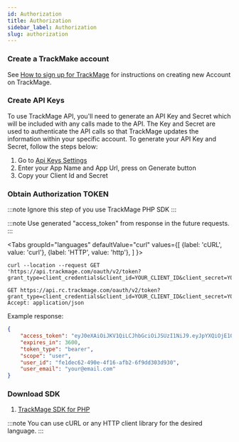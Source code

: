 ```yaml
---
id: Authorization
title: Authorization
sidebar_label: Authorization
slug: authorization
---
```



<h3 id="create-account">Create a TrackMake account</h3>
See <a href="https://help.trackmage.com/en/docs/5-how-to-sign-up-for-trackmage" title="How to sign up for TrackMage" target="_blank">How to sign up for TrackMage</a> for instructions on creating new Account on TrackMage.

<h3 id="create-api-keys">Create API Keys</h3>
<p>To use TrackMage API, you'll need to generate an API Key and Secret which will be included with any calls made to the API. The Key and Secret are used to authenticate the API calls so that TrackMage updates the information within your specific account.
       To generate your API Key and Secret, follow the steps below:</p>
<ol>
<li>Go to <a href="https://app.trackmage.com/dashboard/user-profile/api-keys" target="_blank" title="TrackMage Api Keys Settings">Api Keys Settings</a></li>
<li>Enter your App Name and App Url, press on Generate button</li>
<li>Copy your Client Id and Secret</li>
</ol>

<h3 id="obtain-authorization-token">Obtain Authorization TOKEN</h3>

:::note
Ignore this step of you use TrackMage PHP SDK
:::

:::note
Use generated "access_token" from response in the future requests.
:::

<Tabs
  groupId="languages"
  defaultValue="curl"
  values={[
    {label: 'cURL', value: 'curl'},
    {label: 'HTTP', value: 'http'},
  ]
}>
<TabItem value="curl">

```curl
curl --location --request GET 'https://api.trackmage.com/oauth/v2/token?grant_type=client_credentials&client_id=YOUR_CLIENT_ID&client_secret=YOUR_CLIENT_SECRET'
```

</TabItem>
<TabItem value="http">

```http
GET https://api.rc.trackmage.com/oauth/v2/token?grant_type=client_credentials&client_id=YOUR_CLIENT_ID&client_secret=YOUR_CLIENT_SECRET
Accept: application/json
```

</TabItem>
</Tabs>

Example response:
```json
{
    "access_token": "eyJ0eXAiOiJKV1QiLCJhbGciOiJSUzI1NiJ9.eyJpYXQiOjE1OTMwMDY1ODcsImV4cCI6MTU5MzAxMDE4Nywicm9sZXMiOltdLCJ1c2VybmFtZSI6ImhhcmJ1em5pYWsueWV2aGVuaWlAZ21haWwuY29tIn0.WyAtVsSq4z3T90-mVac7ReSHZ9ro3nBWKS_OqXoC2rkLxX4yiHGmgAZFrnojbJP0Qyq7nIliwRJO-32o24n4TVhoSmtyVNddVAHpHyTVhvS5MXK4huCvu1S30cCQBIPgSJFE82e7cu9-Sq50JmhvjTtW0_Ww0Jv1ofAm56q46k2RlvOus4SXvEBRJHP53FDSBjnGqTpogwy7FB6TZJfujxVBlA3VqPbj0L5bmchzg-dAvrZYrehEKsGTYPGXDveNg3ptAK1nQ56u-r_WgZ_uIpeBXNBnY9RRj_xZWFGYYIiMUhCueENDCFPya61BoxrjSu97EiP_vr7GYJ2FO-ObFbk5hKc-Pa6pI70ey6ai5VwQ0DgtSTJhvRBijphzNDP5ucAX0sn2xJYKHcgP91kAXWQTsVGZBD3e-cfN0S2K4VaG_nyLkQWn-DbN8SJa_-eoUFJ2R2OBOSHunRM1LQe9Ub2EQ9hh07JzR_T2XiTedJM8B02S6UoQ4sXuTdr0wEP5ANxTSYS6vWUatdm6A_K3inrhK82-qWyhldp2XrqC8a8XYThvTTBufxzUcTnjIEbrdgd-UPajSH7WFNl-mpRTE9I2vtYwFsKo1IHekPZu5hX5qs-ZSrRBqY4vGved2NS7gQ9TcZLzX6wSmEV7LpBMnSAQ1TXA_lGXBC7TSCsUI2A",
    "expires_in": 3600,
    "token_type": "bearer",
    "scope": "user",
    "user_id": "fe1dec62-490e-4f16-afb2-6f9dd303d930",
    "user_email": "your@email.com"
}
```

<h3 id="download-libraries">Download SDK</h3>
<ol>
    <li><a href="https://github.com/trackmage/trackmage-sdk-php" target="_blank" title="Download TrackMage SDK for PHP">TrackMage SDK for PHP</a></li>
</ol>

:::note
You can use cURL or any HTTP client library for the desired language.
:::


